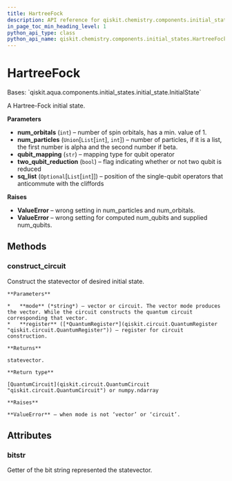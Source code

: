 ```yaml
---
title: HartreeFock
description: API reference for qiskit.chemistry.components.initial_states.HartreeFock
in_page_toc_min_heading_level: 1
python_api_type: class
python_api_name: qiskit.chemistry.components.initial_states.HartreeFock
---
```


# HartreeFock

<Class id="qiskit.chemistry.components.initial_states.HartreeFock" isDedicatedPage={true} github="https://github.com/qiskit-community/qiskit-aqua/tree/stable/0.9/qiskit/chemistry/components/initial_states/hartree_fock.py" signature="HartreeFock(num_orbitals, num_particles, qubit_mapping='parity', two_qubit_reduction=True, sq_list=None)" modifiers="class">
  Bases: `qiskit.aqua.components.initial_states.initial_state.InitialState`

  A Hartree-Fock initial state.

  **Parameters**

  *   **num\_orbitals** (`int`) – number of spin orbitals, has a min. value of 1.
  *   **num\_particles** (`Union`\[`List`\[`int`], `int`]) – number of particles, if it is a list, the first number is alpha and the second number if beta.
  *   **qubit\_mapping** (`str`) – mapping type for qubit operator
  *   **two\_qubit\_reduction** (`bool`) – flag indicating whether or not two qubit is reduced
  *   **sq\_list** (`Optional`\[`List`\[`int`]]) – position of the single-qubit operators that anticommute with the cliffords

  **Raises**

  *   **ValueError** – wrong setting in num\_particles and num\_orbitals.
  *   **ValueError** – wrong setting for computed num\_qubits and supplied num\_qubits.

  ## Methods

  <span id="qiskit-chemistry-components-initial-states-hartreefock-construct-circuit" />

  ### construct\_circuit

  <Function id="qiskit.chemistry.components.initial_states.HartreeFock.construct_circuit" signature="HartreeFock.construct_circuit(mode='circuit', register=None)">
    Construct the statevector of desired initial state.

    **Parameters**

    *   **mode** (*string*) – vector or circuit. The vector mode produces the vector. While the circuit constructs the quantum circuit corresponding that vector.
    *   **register** ([*QuantumRegister*](qiskit.circuit.QuantumRegister "qiskit.circuit.QuantumRegister")) – register for circuit construction.

    **Returns**

    statevector.

    **Return type**

    [QuantumCircuit](qiskit.circuit.QuantumCircuit "qiskit.circuit.QuantumCircuit") or numpy.ndarray

    **Raises**

    **ValueError** – when mode is not ‘vector’ or ‘circuit’.
  </Function>

  ## Attributes

  ### bitstr

  <Attribute id="qiskit.chemistry.components.initial_states.HartreeFock.bitstr">
    Getter of the bit string represented the statevector.
  </Attribute>
</Class>

